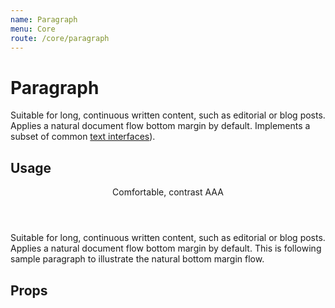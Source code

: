 ```yaml
---
name: Paragraph
menu: Core
route: /core/paragraph
---
```



# Paragraph

<div className="mb-8 max-w-lg">
  Suitable for long, continuous written content, such as editorial or blog
  posts. Applies a natural document flow bottom margin by default. Implements a
  subset of common <a href="/constants/text">text interfaces</a>).
</div>

## Usage

<Playground>
  <div className="max-w-lg">
    <Header contrast="AAA" h3>
      Comfortable, contrast AAA
    </Header>
    <Paragraph contrast="AAA">
      Suitable for long, continuous written content, such as editorial or blog
      posts. Applies a natural document flow bottom margin by default.
    </Paragraph>
    <Paragraph contrast="AAA">
      This is following sample paragraph to illustrate the natural bottom margin
      flow.
    </Paragraph>
  </div>
</Playground>

## Props

<Props of={Paragraph} />
